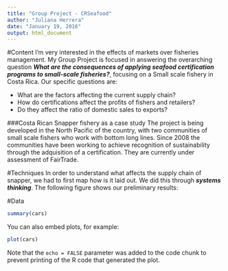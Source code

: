 ```yaml
---
title: "Group Project - CRSeafood"
author: "Juliana Herrera"
date: "January 19, 2016"
output: html_document
---
```


#Content
I'm very interested in the effects of markets over fisheries management. My Group Project is focused in answering the overarching question **_What are the consequences of applying seafood certification programs to 
small-scale fisheries?_**, focusing on a Small scale fishery in Costa Rica. Our specific questions are: 

  + What are the factors affecting the current supply chain?
  + How do certifications affect the profits of fishers and retailers?
  + Do they affect the ratio of domestic sales to exports?

###Costa Rican Snapper fishery as a case study
The project is being developed in the North Pacific of the country, with two communities of small scale fishers who work with bottom long lines. Since 2008 the communities have been working to achieve recognition of sustainability through the adquisition of a certification. They are currently under assessment of FairTrade. 

#Techniques
In order to understand what affects the supply chain of snapper, we had to first map how is it laid out. We did this through **_systems thinking_**. The following figure shows our preliminary results:


#Data

```r
summary(cars)
```

You can also embed plots, for example:

```r
plot(cars)
```

Note that the `echo = FALSE` parameter was added to the code chunk to prevent printing of the R code that generated the plot.
